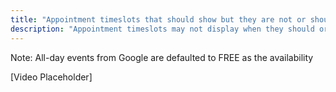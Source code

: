 ---
title: "Appointment timeslots that should show but they are not or should not showing but they should be "
description: "Appointment timeslots may not display when they should or appear when they shouldn't."
---

Note:  All-day events from Google are defaulted to FREE as the availability

[Video Placeholder]